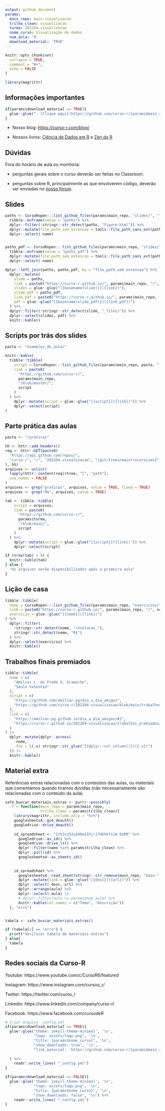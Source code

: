 ```yaml
---
output: github_document
params:
  main_repo: main-visualizacao
  trilha_clean: visualizacao
  turma: 202204-visualizacao
  nome_curso: Visualização de dados
  num_aula: '0'
  download_material: 'TRUE'
---
```


<!-- README.md is generated from README.Rmd. Please edit that file -->

```r
knitr::opts_chunk$set(
  collapse = TRUE,
  comment = "#>",
  echo = FALSE
)

library(magrittr)
```

## Informações importantes

```r
if(params$download_material == TRUE){
  glue::glue("- [Clique aqui](https://github.com/curso-r/{params$main_repo}/raw/master/material_do_curso.zip) para baixar o material do curso.")
}
```

- Nosso blog: [https://curso-r.com/blog/](https://curso-r.com/blog/)

- Nossos livros: [Ciência de Dados em R](https://livro.curso-r.com/) e [Zen do R](https://curso-r.github.io/zen-do-r/)

## Dúvidas

Fora do horário de aula ou monitoria:

- perguntas gerais sobre o curso deverão ser feitas no Classroom.

- perguntas sobre R, principalmente as que envolverem código, deverão ser enviadas no [nosso fórum](https://discourse.curso-r.com/).

## Slides

```r
paths <- CursoRopen:::list_github_files(params$main_repo, "slides/", "*html$") %>% 
  tibble::enframe(value = "paths") %>% 
  dplyr::filter(!stringr::str_detect(paths, "figure-html")) %>% 
  dplyr::mutate(file_path_sem_extencao = tools::file_path_sans_ext(paths)) %>% 
  dplyr::select(-name)


paths_pdf <- CursoRopen:::list_github_files(params$main_repo, "slides/", "*pdf$") %>% 
  tibble::enframe(value = "paths_pdf") %>% 
  dplyr::mutate(file_path_sem_extencao = tools::file_path_sans_ext(paths_pdf)) %>%
  dplyr::select(-name)

dplyr::left_join(paths, paths_pdf, by = "file_path_sem_extencao") %>% 
  dplyr::mutate(
    slide = paths,
    link = paste0("https://curso-r.github.io/", params$main_repo, "/", slide),
    slides = glue::glue("[{basename(slide)}]({link})"),
    slide_pdf = paths_pdf,
    link_pdf = paste0("https://curso-r.github.io/", params$main_repo, "/", slide_pdf),
    pdf = glue::glue("[{basename(slide_pdf)}]({link_pdf})")
  ) %>% 
  dplyr::filter(!stringr::str_detect(slide, "_files/")) %>%
  dplyr::select(slides, pdf) %>% 
  knitr::kable()
```


## Scripts por trás dos slides

```r
pasta <- "exemplos_de_aula/"

knitr::kable(
  tibble::tibble(
    script = CursoRopen:::list_github_files(params$main_repo, pasta, ".R$"),
    link = paste0(
      "https://github.com/curso-r/",
      params$main_repo,
      "/blob/master/",
      script
    )
  ) %>%
    dplyr::mutate(script = glue::glue("[{script}]({link})")) %>%
    dplyr::select(script)
)
```

## Parte prática das aulas

```r
pasta <- "/praticas"

hh <- httr::add_headers()
req <- httr::GET(paste0(
  "https://api.github.com/repos/", 
  "curso-r", "/", "202204-visualizacao", "/git/trees/main?recursive=1"
), hh)
arquivos <- unlist(
  lapply(httr::content(req)$tree, "[", "path"), 
  use.names = FALSE
)
arquivos <- grep("praticas", arquivos, value = TRUE, fixed = TRUE)
arquivos <- grep("R$", arquivos, value = TRUE)

tab <- tibble::tibble(
    script = arquivos,
    link = paste0(
      "https://github.com/curso-r/",
      params$turma,
      "/blob/main/",
      script
    )
  ) %>%
    dplyr::mutate(script = glue::glue("[{script}]({link})")) %>%
    dplyr::select(script)

if (nrow(tab) > 0) {
  knitr::kable(tab)
} else {
  "Os arquivos serão disponibilizados após a primeira aula"
}
```


## Lição de casa

```r
tibble::tibble(
  nome = CursoRopen:::list_github_files(params$main_repo, "exercicios/"),
  link = paste0("https://curso-r.github.io/", params$main_repo, "/", nome),
  exercicio = glue::glue("[{nome}]({link})")
) %>%
  dplyr::filter(
    !stringr::str_detect(nome, "resolucao_"),
    stringr::str_detect(nome, "R$")
  ) %>% 
  dplyr::select(exercicio) %>% 
  knitr::kable()
```


## Trabalhos finais premiados

```r
tibble::tibble(
  nome = c(
    "Amilcar L. do Prado G. Gramacho",
    "Saulo Valentim"
  ),
  script = c(
    "https://github.com/amilcar-pg/dia_a_dia_amigos", 
    "https://github.com/curso-r/202204-visualizacao/blob/main/trabalhos_premiados/visualizacao_board_games.Rmd"
  ),
  link = c(
    "https://amilcar-pg.github.io/dia_a_dia_amigos/#1", 
    "https://curso-r.github.io/202204-visualizacao/trabalhos_premiados/visualizacao_board_games.html"
  )
) |> 
  dplyr::mutate(dplyr::across(
    -nome, 
    .fns = \(.x) stringr::str_glue("[{dplyr::cur_column()}]({.x})")
  )) |> 
  knitr::kable()

```



## Material extra

Referências extras relacionadas com o conteúdos das aulas, ou materiais que comentamos quando tiramos dúvidas (não necessariamente são relacionadas com o conteúdo da aula).

```r
safe_buscar_materiais_extras <- purrr::possibly(
  .f = function(main_repo = params$main_repo, 
                trilha_clean = params$trilha_clean){
    library(magrittr, include.only = "%>%")
    googlesheets4::gs4_deauth()
    googledrive::drive_deauth()
    
    id_spreadsheet <- "1YV2vz52u2HXw1IhjrJ7dGhk7sim-9zRM" %>%
      googledrive::as_id() %>%
      googledrive::drive_ls() %>%
      dplyr::filter(name %in% params$trilha_clean) %>%
      dplyr::pull(id) %>%
      googlesheets4::as_sheets_id()
    
    
    id_spreadsheet %>%
      googlesheets4::read_sheet(stringr::str_remove(main_repo, "main-")) %>%
      dplyr::mutate(link = glue::glue("[{desc}]({url})")) %>%
      dplyr::select(-desc,-url) %>%
      dplyr::arrange(aula) %>%
      dplyr::select(-aula) |> 
      # dplyr::filter(aula <= params$num_aula) %>%
      knitr::kable(col.names = c("Tema", "Descrição")) 
  }, "erro")


tabela <- safe_buscar_materiais_extras()

if (tabela[1] == "erro") {
  print("Verificar tabela de materiais extras")
} else{
  tabela
}

```

## Redes sociais da Curso-R


Youtube: https://www.youtube.com/c/CursoR6/featured

Instagram: https://www.instagram.com/cursoo_r/

Twitter: https://twitter.com/curso_r

Linkedin: https://www.linkedin.com/company/curso-r/

Facebook: https://www.facebook.com/cursodeR



```r
# Criar arquivo _config.yml
if(params$download_material == TRUE){
  glue::glue('theme: jekyll-theme-minimal', '\n',
             "logo: assets/logo.png", '\n',
             "title: {params$nome_curso}", '\n',
             "show_downloads: true", '\n',
             "link_material: 'https://github.com/curso-r/{params$main_repo}/raw/master/material_do_curso.zip'", '\n'
             
  ) %>%
    readr::write_lines( "_config.yml")
}

if(params$download_material == FALSE){
  glue::glue('theme: jekyll-theme-minimal', '\n',
             "logo: assets/logo.png", '\n',
             "title: {params$nome_curso}", '\n',
             "show_downloads: false", '\n') %>%
    readr::write_lines( "_config.yml")
}
```
